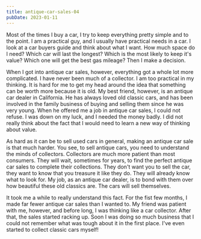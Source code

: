 ```yaml
---
title: antique-car-sales-04
pubDate: 2023-01-11
---
```


Most of the times I buy a car, I try to keep everything pretty simple and to the point. I am a practical guy, and I usually have practical needs in a car. I look at a car buyers guide and think about what I want. How much space do I need? Which car will last the longest? Which is the most likely to keep it's value? Which one will get the best gas mileage? Then I make a decision. 

When I got into antique car sales, however, everything got a whole lot more complicated. I have never been much of a collector. I am too practical in my thinking. It is hard for me to get my head around the idea that something can be worth more because it is old. My best friend, however, is an antique car dealer in California. He has always loved old classic cars, and has been involved in the family business of buying and selling them since he was very young. When he offered me a job in antique car sales, I could not refuse. I was down on my luck, and I needed the money badly. I did not really think about the fact that I would need to learn a new way of thinking about value.

As hard as it can be to sell used cars in general, making an antique car sale is that much harder. You see, to sell antique cars, you need to understand the minds of collectors. Collectors are much more patient than most consumers. They will wait, sometimes for years, to find the perfect antique car sales to complete their collections. They don't want you to sell the car, they want to know that you treasure it like they do. They will already know what to look for. My job, as an antique car dealer, is to bond with them over how beautiful these old classics are. The cars will sell themselves.

It took me a while to really understand this fact. For the fist few months, I made far fewer antique car sales than I wanted to. My friend was patient with me, however, and before long, I was thinking like a car collector. After that, the sales started racking up. Soon I was doing so much business that I could not remember what was tough about it in the first place. I've even started to collect classic cars myself!